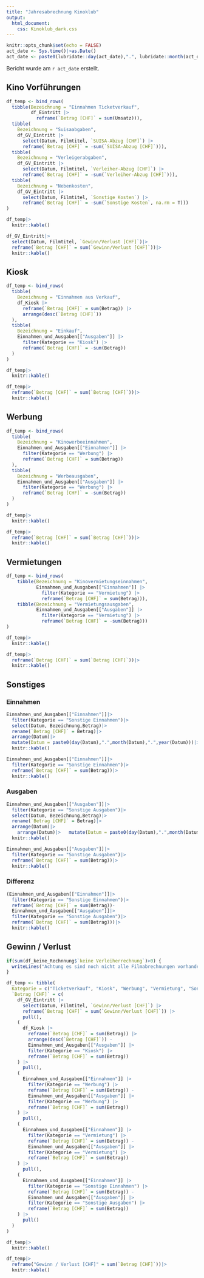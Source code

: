 ```yaml
---
title: "Jahresabrechnung Kinoklub"
output: 
  html_document:
    css: Kinoklub_dark.css
---
```


```r
knitr::opts_chunk$set(echo = FALSE)
act_date <- Sys.time()|>as.Date()
act_date <- paste0(lubridate::day(act_date),".", lubridate::month(act_date),".", lubridate::year(act_date))
```

Bericht wurde am `r act_date` erstellt.

## Kino Vorführungen

```r
df_temp <- bind_rows(
  tibble(Bezeichnung = "Einnahmen Ticketverkauf",
         df_Eintritt |>
           reframe(`Betrag [CHF]` = sum(Umsatz))),
  tibble(
    Bezeichnung = "Suisaabgaben",
    df_GV_Eintritt |>
      select(Datum, Filmtitel, `SUISA-Abzug [CHF]`) |>
      reframe(`Betrag [CHF]` = -sum(`SUISA-Abzug [CHF]`))),
  tibble(
    Bezeichnung = "Verleigerabgaben",
    df_GV_Eintritt |>
      select(Datum, Filmtitel, `Verleiher-Abzug [CHF]`) |>
      reframe(`Betrag [CHF]` = -sum(`Verleiher-Abzug [CHF]`))),
  tibble(
    Bezeichnung = "Nebenkosten",
    df_GV_Eintritt |>
      select(Datum, Filmtitel, `Sonstige Kosten`) |>
      reframe(`Betrag [CHF]` = -sum(`Sonstige Kosten`, na.rm = T)))
)  

df_temp|>
  knitr::kable()
```

```r
df_GV_Eintritt|>
  select(Datum, Filmtitel, `Gewinn/Verlust [CHF]`)|>
  reframe(`Betrag [CHF]` = sum(`Gewinn/Verlust [CHF]`))|>
  knitr::kable()
```


## Kiosk

```r
df_temp <- bind_rows(
  tibble(
    Bezeichnung = "Einnahmen aus Verkauf",
    df_Kiosk |>
      reframe(`Betrag [CHF]` = sum(Betrag)) |>
      arrange(desc(`Betrag [CHF]`))
  ),
  tibble(
    Bezeichnung = "Einkauf",
    Einnahmen_und_Ausgaben[["Ausgaben"]] |>
      filter(Kategorie == "Kiosk") |>
      reframe(`Betrag [CHF]` = -sum(Betrag))
  )
)

df_temp|>
  knitr::kable()
```

```r
df_temp|>
  reframe(`Betrag [CHF]` = sum(`Betrag [CHF]`))|>
  knitr::kable()

```

## Werbung

```r
df_temp <- bind_rows(
  tibble(
    Bezeichnung = "Kinowerbeeinnahmen",
    Einnahmen_und_Ausgaben[["Einnahmen"]] |>
      filter(Kategorie == "Werbung") |>
      reframe(`Betrag [CHF]` = sum(Betrag))
  ),
  tibble(
    Bezeichnung = "Werbeausgaben",
    Einnahmen_und_Ausgaben[["Ausgaben"]] |>
      filter(Kategorie == "Werbung") |>
      reframe(`Betrag [CHF]` = -sum(Betrag))
  )
)

df_temp|>
  knitr::kable()
```

```r
df_temp|>
  reframe(`Betrag [CHF]` = sum(`Betrag [CHF]`))|>
  knitr::kable()

```


## Vermietungen 

```r
df_temp <- bind_rows(
    tibble(Bezeichnung = "Kinovermietungseinnahmen",
           Einnahmen_und_Ausgaben[["Einnahmen"]] |>
             filter(Kategorie == "Vermietung") |>
             reframe(`Betrag [CHF]` = sum(Betrag))),
    tibble(Bezeichnung = "Vermietungsausgaben",
           Einnahmen_und_Ausgaben[["Ausgaben"]] |>
             filter(Kategorie == "Vermietung") |>
             reframe(`Betrag [CHF]` = -sum(Betrag)))
)

df_temp|>
  knitr::kable()

```
```r
df_temp|>
  reframe(`Betrag [CHF]` = sum(`Betrag [CHF]`))|>
  knitr::kable()

```

## Sonstiges

### Einnahmen
```r
Einnahmen_und_Ausgaben[["Einnahmen"]]|>
  filter(Kategorie == "Sonstige Einnahmen")|>
  select(Datum, Bezeichnung,Betrag)|>
  rename(`Betrag [CHF]` = Betrag)|>
  arrange(Datum)|>   
  mutate(Datum = paste0(day(Datum),".",month(Datum),".",year(Datum)))|>
  knitr::kable()

```

```r
Einnahmen_und_Ausgaben[["Einnahmen"]]|>
  filter(Kategorie == "Sonstige Einnahmen")|>
  reframe(`Betrag [CHF]` = sum(Betrag))|>
  knitr::kable()

```

### Ausgaben
```r
Einnahmen_und_Ausgaben[["Ausgaben"]]|>
  filter(Kategorie == "Sonstige Ausgaben")|>
  select(Datum, Bezeichnung,Betrag)|>
  rename(`Betrag [CHF]` = Betrag)|>
  arrange(Datum)|>
    arrange(Datum)|>   mutate(Datum = paste0(day(Datum),".",month(Datum),".",year(Datum)))|>
  knitr::kable()

```

```r
Einnahmen_und_Ausgaben[["Ausgaben"]]|>
  filter(Kategorie == "Sonstige Ausgaben")|>
  reframe(`Betrag [CHF]` = sum(Betrag))|>
  knitr::kable()

```

### Differenz
```r
(Einnahmen_und_Ausgaben[["Einnahmen"]]|>
  filter(Kategorie == "Sonstige Einnahmen")|>
  reframe(`Betrag [CHF]` = sum(Betrag))-
  Einnahmen_und_Ausgaben[["Ausgaben"]]|>
  filter(Kategorie == "Sonstige Ausgaben")|>
  reframe(`Betrag [CHF]` = sum(Betrag)))|>
  knitr::kable()

```


## Gewinn / Verlust

```r
if(sum(df_keine_Rechnnung$`keine Verleiherrechnung`)>0) {
  writeLines("Achtung es sind noch nicht alle Filmabrechnungen vorhanden. Die Einnahmen aus dem Ticketverkauf können sich noch ändern.")
}

```

```r
df_temp <- tibble(
  Kategorie = c("Ticketverkauf", "Kiosk", "Werbung", "Vermietung", "Sonstiges"),
  `Betrag [CHF]` = c(
    df_GV_Eintritt |>
      select(Datum, Filmtitel, `Gewinn/Verlust [CHF]`) |>
      reframe(`Betrag [CHF]` = sum(`Gewinn/Verlust [CHF]`)) |>
      pull(),
    (
      df_Kiosk |>
        reframe(`Betrag [CHF]` = sum(Betrag)) |>
        arrange(desc(`Betrag [CHF]`)) -
        Einnahmen_und_Ausgaben[["Ausgaben"]] |>
        filter(Kategorie == "Kiosk") |>
        reframe(`Betrag [CHF]` = sum(Betrag))
    ) |>
      pull(),
    (
      Einnahmen_und_Ausgaben[["Einnahmen"]] |>
        filter(Kategorie == "Werbung") |>
        reframe(`Betrag [CHF]` = sum(Betrag)) -
        Einnahmen_und_Ausgaben[["Ausgaben"]] |>
        filter(Kategorie == "Werbung") |>
        reframe(`Betrag [CHF]` = sum(Betrag))
    ) |>
      pull(),
    (
      Einnahmen_und_Ausgaben[["Einnahmen"]] |>
        filter(Kategorie == "Vermietung") |>
        reframe(`Betrag [CHF]` = sum(Betrag)) -
        Einnahmen_und_Ausgaben[["Ausgaben"]] |>
        filter(Kategorie == "Vermietung") |>
        reframe(`Betrag [CHF]` = sum(Betrag))
    ) |>
      pull(),
    (
      Einnahmen_und_Ausgaben[["Einnahmen"]] |>
        filter(Kategorie == "Sonstige Einnahmen") |>
        reframe(`Betrag [CHF]` = sum(Betrag)) -
        Einnahmen_und_Ausgaben[["Ausgaben"]] |>
        filter(Kategorie == "Sonstige Ausgaben") |>
        reframe(`Betrag [CHF]` = sum(Betrag))
    ) |>
      pull()
  )
) 

df_temp|>
  knitr::kable()

```

```r
df_temp|>
  reframe("Gewinn / Verlust [CHF]" = sum(`Betrag [CHF]`))|>
  knitr::kable()
```


\
\
\
\
\
\
